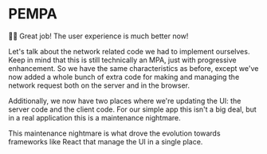 # PEMPA

👨‍💼 Great job! The user experience is much better now!

Let's talk about the network related code we had to implement ourselves. Keep in
mind that this is still technically an MPA, just with progressive enhancement.
So we have the same characteristics as before, except we've now added a whole
bunch of extra code for making and managing the network request both on the
server and in the browser.

Additionally, we now have two places where we're updating the UI: the server
code and the client code. For our simple app this isn't a big deal, but in a
real application this is a maintenance nightmare.

This maintenance nightmare is what drove the evolution towards frameworks
like React that manage the UI in a single place.
